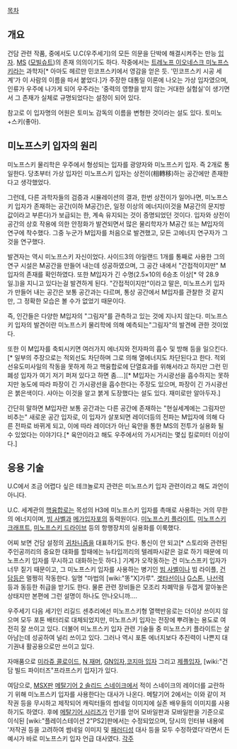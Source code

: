 [[목차]]
== 개요 ==
건담 관련 작품, 중에서도 U.C(우주세기)의 모든 의문을 단박에 해결시켜주는 만능 [[입자]]. [[MS]] ([[모빌슈트]])의 존재 의의이기도 하다. 작중에서는 [[트레노프 이오네스크 미노프스키]]라는 과학자[* 아마도 헤르만 민코프스키에서 영감을 얻은 듯. '민코프스키 시공 세계'가 이 사람의 이름을 따서 붙었다.]가 주장한 대통일 이론에 나오는 가상 입자였으며, 인류가 우주에 나가게 되어 우주라는 '중력의 영향을 받지 않는 거대한 실험실'이 생기면서 그 존재가 실체로 규명되었다는 설정이 되어 있다.

참고로 이 입자명의 어원은 토미노 감독의 이름을 변형한 것이라는 설도 있다. 토미노+스키(좋아).
== 미노프스키 입자의 원리 ==
미노프스키 물리학은 우주에서 형성되는 입자를 광양자와 미노프스키 입자. 즉 2개로 통일한다. 당초부터 가상 입자인 미노프스키 입자는 상전이(相轉移)하는 공간에만 존재한다고 생각했었다.

그런데, 다른 과학자들의 검증과 시뮬레이션의 결과, 한번 상전이가 일어나면, 미노프스키 입자가 존재하는 공간(이하 M공간)은, 일정 이상의 에너지(이것을 M공간의 문지방값이라고 부른다)가 보급되는 한, 계속 유지되는 것이 증명되었던 것이다. 입자와 상전이공간의 상호 작용에 의한 안정화가 발견되면서 많은 물리학자가 M공간 또는 M입자의 연구에 착수했다. 그중 누군가 M입자를 처음으로 발견했고, 모든 고에너지 연구자가 그것을 연구했다.

발견자는 역시 미노프스키 자신이었다. 사이드3의 아일랜드 1개를 통째로 사용한 그의 연구 시설은 M공간을 만들어 내는데 성공하였으며, 그 공간 내에서 "간접적이지만" M입자의 존재를 확인하였다. 또한 M입자가 긴 수명(2.5×10의 6승초 이상[* 약 28.9일.])을 지니고 있다는걸 발견하게 된다. "간접적이지만"이라고 말은, 미노프스키 입자가 만들어 내는 공간은 보통 공간과는 다르며, 통상 공간에서 M입자를 관찰한 것 같지만, 그 정확한 모습은 볼 수가 없었기 때문이다.

즉, 인간들은 다양한 M입자의 "그림자"를 관측하고 있는 것에 지나지 않는다. 미노프스키 입자의 발견이란 미노프스키 물리학에 의해 예측되는"그림자"의 발견에 관한 것이었다.
 
또한 이 M입자를 축퇴시키면 여러가지 에너지와 전자파의 흡수 및 방해 등을 일으킨다.[* 일부의 주장으로는 적외선도 차단하며 그로 의해 열에너지도 차단된다고 한다. 적외선유도미사일의 작동을 못하게 하고 핵융합로에 단열효과를 위해서라고 하지만 그런 민폐성 입자가 여기 저기 퍼져 있다고 하면 좀….][* M입자는 가시광선을 흡수하지는 못하지만 농도에 따라 파장이 긴 가시광선을 흡수한다는 주장도 있으며, 파장이 긴 가시광선은 붉은색이다. 샤아는 이것을 알고 붉게 도장했다는 설도 있다. 재미로만 알아두자.]

간단히 말하면 M입자란 보통 공간과는 다른 공간에 존재하는 "현실세계에는 그림자만 비추는" 새로운 공간 입자로, 이 입자가 살포되면 레이더등의 전파는 M입자에 의해 다른 전파로 바뀌게 되고, 이에 따라 레이더가 아닌 육안을 통한 MS의 전투가 실용화 될 수 있었다는 이야기다.[* 육안이라고 해도 우주에서의 가시거리는 몇십 킬로미터 이상이다.]
== 응용 기술 ==
U.C에서 조금 어렵다 싶은 테크놀로지 관련은 미노프스키 입자 관련이라고 해도 과언이 아니다.

U.C. 세계관의 [[핵융합]]로는 목성의 H3에 미노프스키 입자를 촉매로 사용하는 거의 무한의 에너지이며, [[빔 사벨]]과 [[메가입자포]]의 동력원이다.  [[미노프스키 플라이트]], [[미노프스키 크래프트]], [[미노프스키 드라이브]] 등의 항행장치의 실용화를 이룩했다.

어찌 보면 건담 설정의 [[귀차니즘]]을 대표하기도 한다. 통신이 안 되고[* 스토리와 관련된 주인공끼리의 중요한 대화를 할때에는 뉴타입끼리의 텔레파시같은 걸로 하기 때문에 미노프스키 입자를 무시하고 대화하는듯 하다.] 기계가 오작동하는 건 미노스프키 입자가 너무 짙기 때문이고, 그 미노프스키 입자를 사용하는 병기인 [[빔 사벨]]이나 빔 라이플, [[건담]]등은 멀쩡히 작동한다. 일명 "마법의 [wiki:"똥"X]가루". [[겟타선]]이나 [[G스톤]], [[나선력]] 등과 동등한 취급을 받기도 한다. 물론 관련 장비들은 모조리 차폐막을 두껍게 깔아놓은 상태지만 본편에 그런 설명이 하나도 안나오니까….

우주세기 다음 세기인 리길드 센추리에선 미노프스키형 열핵반응로는 더이상 쓰이지 않으며 모두 포톤 배터리로 대체되었지만, 미노프스키 입자는 전장에 뿌려놓는 용도로 여전히 잘 쓰이고 있다. 더불어 미노프스키 입자 관련 기술들 중 미노프스키 플라이트는 살아남는데 성공하여 널리 쓰이고 있다. 그러나 역시 포톤 에너지보다 추진력이 나쁜지 대기권내 활공용으로만 쓰이고 있다. 

자매품으로 [[미라쥬 콜로이드]], [[N 재머]], [[GN입자]],[[코지마 입자]] 그리고 [[제플입자]], [wiki:"건담 빌드 파이터즈"프라프스키 입자]가 있다.

여담으로, [[MSX]]판 [[메탈기어 2 솔리드 스네이크]]에서 적이 스네이크의 레이더를 교란하기 위해 미노프스키 입자를 사용한다는 대사가 나온다. 메탈기어 2에서는 이와 같이 저작권 등을 무시하고 제작되어 캐릭터들의 썸네일 이미지에 실존 배우들의 이미지를 사용하기도 하였다. 후에 [[메탈기어 시리즈]]가 인기를 얻어 모바일판과 모바일판을 기준으로 이식된 [wiki:"플레이스테이션 2"PS2]판에서는 수정되었으며, 당시의 인터뷰 내용에 '저작권 등을 고려하여 썸네일 이미지 및 [[패러디]]성 대사 등을 모두 수정하였다'라면서 든 예시가 바로 미노프스키 입자 언급 대사였다.
[[각주]]

